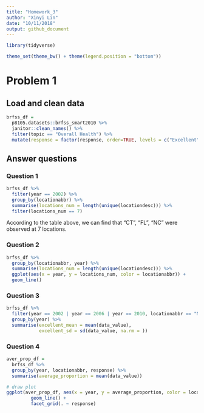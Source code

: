 ```yaml
---
title: "Homework_3"
author: "Xinyi Lin"
date: "10/11/2018"
output: github_document
---
```

```r
library(tidyverse)

theme_set(theme_bw() + theme(legend.position = "bottom"))
```

# Problem 1

## Load and clean data

```r
brfss_df = 
  p8105.datasets::brfss_smart2010 %>% 
  janitor::clean_names() %>% 
  filter(topic == "Overall Health") %>% 
  mutate(response = factor(response, order=TRUE, levels = c("Excellent", "Very good", "Good", "Fair", "Poor")))
```

## Answer questions

### Question 1

```r
brfss_df %>% 
  filter(year == 2002) %>% 
  group_by(locationabbr) %>% 
  summarise(locations_num = length(unique(locationdesc))) %>% 
  filter(locations_num == 7)
```

According to the table above, we can find that "CT", "FL", "NC" were observed at 7 locations.

### Question 2

```r
brfss_df %>% 
  group_by(locationabbr, year) %>% 
  summarise(locations_num = length(unique(locationdesc))) %>% 
  ggplot(aes(x = year, y = locations_num, color = locationabbr)) +
  geom_line()
```
### Question 3

```r
brfss_df %>% 
  filter(year == 2002 | year == 2006 | year == 2010, locationabbr == "NY", response == "Excellent") %>%
  group_by(year) %>% 
  summarise(excellent_mean = mean(data_value),
            excellent_sd = sd(data_value, na.rm = ))
```

### Question 4

```r
aver_prop_df =
  brfss_df %>% 
  group_by(year, locationabbr, response) %>% 
  summarise(average_proportion = mean(data_value))

# draw plot
ggplot(aver_prop_df, aes(x = year, y = average_proportion, color = locationabbr)) +
         geom_line() +
         facet_grid(. ~ response)
```

